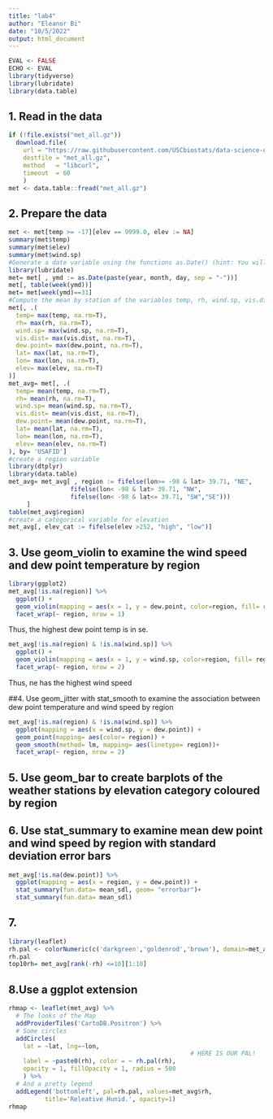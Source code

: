 ```yaml
---
title: "lab4"
author: "Eleanor Bi"
date: "10/5/2022"
output: html_document
---
```

```r
EVAL <- FALSE
ECHO <- EVAL
library(tidyverse)
library(lubridate)
library(data.table)
```

## 1. Read in the data
```r
if (!file.exists("met_all.gz"))
  download.file(
    url = "https://raw.githubusercontent.com/USCbiostats/data-science-data/master/02_met/met_all.gz",
    destfile = "met_all.gz",
    method   = "libcurl",
    timeout  = 60
    )
met <- data.table::fread("met_all.gz")
```

## 2. Prepare the data
```r
met <- met[temp >= -17][elev == 9999.0, elev := NA]
summary(met$temp)
summary(met$elev)
summary(met$wind.sp)
#Generate a date variable using the functions as.Date() (hint: You will need the following to create a date paste(year, month, day, sep = "-")).
library(lubridate)
met= met[ , ymd := as.Date(paste(year, month, day, sep = "-"))]
met[, table(week(ymd))]
met= met[week(ymd)==31]
#Compute the mean by station of the variables temp, rh, wind.sp, vis.dist, dew.point, lat, lon, and elev.
met[, .(
  temp= max(temp, na.rm=T),
  rh= max(rh, na.rm=T),
  wind.sp= max(wind.sp, na.rm=T),
  vis.dist= max(vis.dist, na.rm=T), 
  dew.point= max(dew.point, na.rm=T), 
  lat= max(lat, na.rm=T), 
  lon= max(lon, na.rm=T), 
  elev= max(elev, na.rm=T)
)]
met_avg= met[, .(
  temp= mean(temp, na.rm=T),
  rh= mean(rh, na.rm=T),
  wind.sp= mean(wind.sp, na.rm=T),
  vis.dist= mean(vis.dist, na.rm=T), 
  dew.point= mean(dew.point, na.rm=T), 
  lat= mean(lat, na.rm=T), 
  lon= mean(lon, na.rm=T), 
  elev= mean(elev, na.rm=T)
), by= 'USAFID']
#create a region variable
library(dtplyr)
library(data.table)
met_avg= met_avg[ , region := fifelse(lon>= -98 & lat> 39.71, "NE",
                 fifelse(lon< -98 & lat> 39.71, "NW",
                 fifelse(lon< -98 & lat<= 39.71, "SW","SE")))
     ]
table(met_avg$region)
#create a categorical variable for elevation
met_avg[, elev_cat := fifelse(elev >252, "high", "low")]
```

## 3. Use geom_violin to examine the wind speed and dew point temperature by region
```r
library(ggplot2)
met_avg[!is.na(region)] %>% 
  ggplot() + 
  geom_violin(mapping = aes(x = 1, y = dew.point, color=region, fill= region)) + 
  facet_wrap(~ region, nrow = 1)
```
Thus, the highest dew point temp is in se.
```r
met_avg[!is.na(region) & !is.na(wind.sp)] %>% 
  ggplot() + 
  geom_violin(mapping = aes(x = 1, y = wind.sp, color=region, fill= region)) + 
  facet_wrap(~ region, nrow = 2)
```
Thus, ne has the highest wind speed

##4. Use geom_jitter with stat_smooth to examine the association between dew point temperature and wind speed by region
```r
met_avg[!is.na(region) & !is.na(wind.sp)] %>% 
  ggplot(mapping = aes(x = wind.sp, y = dew.point)) + 
  geom_point(mapping= aes(color= region)) + 
  geom_smooth(method= lm, mapping= aes(linetype= region))+
  facet_wrap(~ region, nrow = 2)
```

## 5. Use geom_bar to create barplots of the weather stations by elevation category coloured by region

## 6. Use stat_summary to examine mean dew point and wind speed by region with standard deviation error bars
```r
met_avg[!is.na(dew.point)] %>%
  ggplot(mapping = aes(x = region, y = dew.point)) + 
  stat_summary(fun.data= mean_sdl, geom= "errorbar")+
  stat_summary(fun.data= mean_sdl)
```
## 7. 
```r
library(leaflet)
rh.pal <- colorNumeric(c('darkgreen','goldenrod','brown'), domain=met_avg$rh)
rh.pal
top10rh= met_avg[rank(-rh) <=10][1:10]

```

## 8.Use a ggplot extension
```r
rhmap <- leaflet(met_avg) %>% 
  # The looks of the Map
  addProviderTiles('CartoDB.Positron') %>% 
  # Some circles
  addCircles(
    lat = ~lat, lng=~lon,
                                                  # HERE IS OUR PAL!
    label = ~paste0(rh), color = ~ rh.pal(rh),
    opacity = 1, fillOpacity = 1, radius = 500
    ) %>%
  # And a pretty legend
  addLegend('bottomleft', pal=rh.pal, values=met_avg$rh,
          title='Releative Hunid.', opacity=1)
rhmap
```


